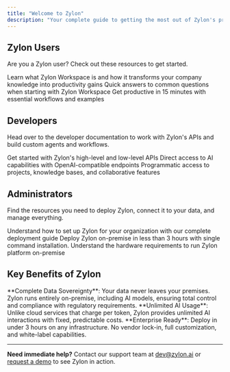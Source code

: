 ```yaml
---
title: "Welcome to Zylon"
description: "Your complete guide to getting the most out of Zylon's private AI platform"
---
```


## Zylon Users

Are you a Zylon user? Check out these resources to get started.

<CardGroup cols={3}>
  <Card title="Zylon Workspace" icon="laptop" href="workspace-manual/what-is-zylon-workspace">
    Learn what Zylon Workspace is and how it transforms your company knowledge into productivity gains
  </Card>
  <Card title="First Day FAQs" icon="calendar-day" href="workspace-manual/first-day-faqs">
    Quick answers to common questions when starting with Zylon Workspace
  </Card>
  <Card title="Quick Start" icon="rocket" href="workspace-manual/quick-start-guide">
    Get productive in 15 minutes with essential workflows and examples
  </Card>
</CardGroup>

## Developers

Head over to the developer documentation to work with Zylon's APIs and build custom agents and workflows.

<CardGroup cols={3}>
  <Card title="API Documentation" icon="book" href="/api-reference/how-to-use">
    Get started with Zylon's high-level and low-level APIs
  </Card>
  <Card title="ZylonGPT API" icon="terminal" href="api-reference/zylon-gpt-api">
    Direct access to AI capabilities with OpenAI-compatible endpoints
  </Card>
  <Card title="Workspace API" icon="window" href="api-reference/workspace-api">
    Programmatic access to projects, knowledge bases, and collaborative features
  </Card>
</CardGroup>

## Administrators

Find the resources you need to deploy Zylon, connect it to your data, and manage everything.

<CardGroup cols={1}>
  <Card title="Get Started" icon="play" href="/operator-manual/index">
    Understand how to set up Zylon for your organization with our complete deployment guide
  </Card>
  <Card title="Installation" icon="download" href="/operator-manual/install">
    Deploy Zylon on-premise in less than 3 hours with single command installation.
  </Card>
  <Card title="Requirements" icon="server" href="operator-manual/hardware-requirements">
    Understand the hardware requirements to run Zylon platform on-premise
  </Card>
</CardGroup>

## Key Benefits of Zylon

<Info>
  **Complete Data Sovereignty**: Your data never leaves your premises. Zylon runs entirely on-premise, including AI models, ensuring total control and compliance with regulatory requirements.
</Info>

<Info>
  **Unlimited AI Usage**: Unlike cloud services that charge per token, Zylon provides unlimited AI interactions with fixed, predictable costs.
</Info>

<Info>
  **Enterprise Ready**: Deploy in under 3 hours on any infrastructure. No vendor lock-in, full customization, and white-label capabilities.
</Info>

---

**Need immediate help?** Contact our support team at [dev@zylon.ai](mailto:dev@zylon.ai) or [request a demo](https://cal.com/zylon/demo?source=docs) to see Zylon in action.